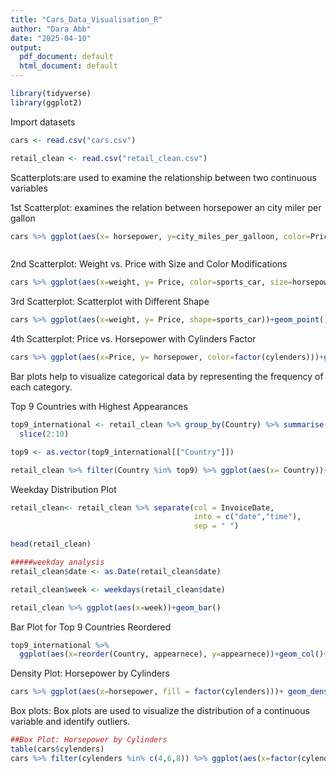 ---
title: "Cars_Data_Visualisation_R"
author: "Dara Abb"
date: "2025-04-10"
output:
  pdf_document: default
  html_document: default
---

```{r}
library(tidyverse)
library(ggplot2)
```

Import datasets


```{r}
cars <- read.csv("cars.csv")

retail_clean <- read.csv("retail_clean.csv")
```

Scatterplots:are used to examine the relationship between two continuous variables

1st Scatterplot: examines the relation between horsepower an city miler per gallon 

```{r}
cars %>% ggplot(aes(x= horsepower, y=city_miles_per_galloon, color=Price))+geom_point()
```
```{r}

```


2nd Scatterplot: Weight vs. Price with Size and Color Modifications


```{r}
cars %>% ggplot(aes(x=weight, y= Price, color=sports_car, size=horsepower))+geom_point()

```

3rd Scatterplot: Scatterplot with Different Shape

```{r}
cars %>% ggplot(aes(x=weight, y= Price, shape=sports_car))+geom_point()+theme_classic()

```

4th Scatterplot: Price vs. Horsepower with Cylinders Factor

```{r}
cars %>% ggplot(aes(x=Price, y= horsepower, color=factor(cylenders)))+geom_point()
```

Bar plots help to visualize categorical data by representing the frequency of each category.

Top 9 Countries with Highest Appearances

```{r}
top9_international <- retail_clean %>% group_by(Country) %>% summarise(appearnece = n()) %>% arrange(desc(appearnece))%>% 
  slice(2:10) 

top9 <- as.vector(top9_international[["Country"]])

retail_clean %>% filter(Country %in% top9) %>% ggplot(aes(x= Country))+geom_bar(fill= "darkred")
```

Weekday Distribution Plot

```{r}
retail_clean<- retail_clean %>% separate(col = InvoiceDate,
                                         into = c("date","time"),
                                         sep = " ")

head(retail_clean)

#####weekday analysis
retail_clean$date <- as.Date(retail_clean$date)

retail_clean$week <- weekdays(retail_clean$date)

retail_clean %>% ggplot(aes(x=week))+geom_bar()
```

Bar Plot for Top 9 Countries Reordered

```{r}
top9_international %>% 
  ggplot(aes(x=reorder(Country, appearnece), y=appearnece))+geom_col()+coord_flip()+xlab("Top 9 International")

```

Density Plot: Horsepower by Cylinders

```{r}
cars %>% ggplot(aes(x=horsepower, fill = factor(cylenders)))+ geom_density(alpha=0.3)

```

Box plots: Box plots are used to visualize the distribution of a continuous variable and identify outliers.

```{r}
##Box Plot: Horsepower by Cylinders
table(cars$cylenders)
cars %>% filter(cylenders %in% c(4,6,8)) %>% ggplot(aes(x=factor(cylenders), y=horsepower))+geom_boxplot()

```

